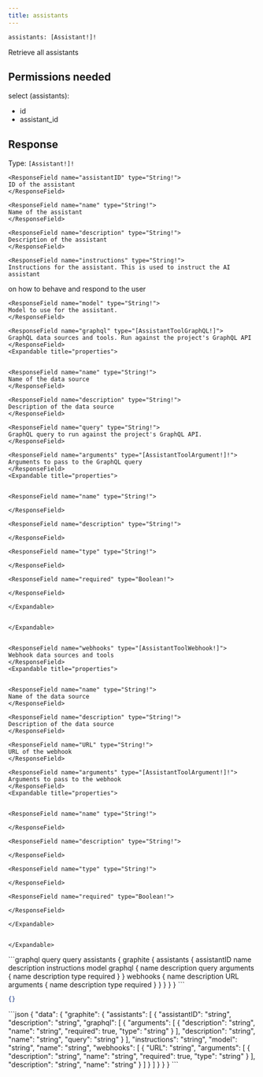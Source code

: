```yaml
---
title: assistants
---
```


```graphql
assistants: [Assistant!]!
```

Retrieve all assistants

## Permissions needed

select (assistants):
- id
- assistant_id



## Response

Type: `[Assistant!]!`





    
    <ResponseField name="assistantID" type="String!">
    ID of the assistant
    </ResponseField>
    
    <ResponseField name="name" type="String!">
    Name of the assistant
    </ResponseField>
    
    <ResponseField name="description" type="String!">
    Description of the assistant
    </ResponseField>
    
    <ResponseField name="instructions" type="String!">
    Instructions for the assistant. This is used to instruct the AI assistant
on how to behave and respond to the user
    </ResponseField>
    
    <ResponseField name="model" type="String!">
    Model to use for the assistant.
    </ResponseField>
    
    <ResponseField name="graphql" type="[AssistantToolGraphQL!]">
    GraphQL data sources and tools. Run against the project's GraphQL API
    </ResponseField>
    <Expandable title="properties">
    
    
    <ResponseField name="name" type="String!">
    Name of the data source
    </ResponseField>
    
    <ResponseField name="description" type="String!">
    Description of the data source
    </ResponseField>
    
    <ResponseField name="query" type="String!">
    GraphQL query to run against the project's GraphQL API.
    </ResponseField>
    
    <ResponseField name="arguments" type="[AssistantToolArgument!]!">
    Arguments to pass to the GraphQL query
    </ResponseField>
    <Expandable title="properties">
    
    
    <ResponseField name="name" type="String!">
    
    </ResponseField>
    
    <ResponseField name="description" type="String!">
    
    </ResponseField>
    
    <ResponseField name="type" type="String!">
    
    </ResponseField>
    
    <ResponseField name="required" type="Boolean!">
    
    </ResponseField>
    
    </Expandable>
    
    
    </Expandable>
    
    
    <ResponseField name="webhooks" type="[AssistantToolWebhook!]">
    Webhook data sources and tools
    </ResponseField>
    <Expandable title="properties">
    
    
    <ResponseField name="name" type="String!">
    Name of the data source
    </ResponseField>
    
    <ResponseField name="description" type="String!">
    Description of the data source
    </ResponseField>
    
    <ResponseField name="URL" type="String!">
    URL of the webhook
    </ResponseField>
    
    <ResponseField name="arguments" type="[AssistantToolArgument!]!">
    Arguments to pass to the webhook
    </ResponseField>
    <Expandable title="properties">
    
    
    <ResponseField name="name" type="String!">
    
    </ResponseField>
    
    <ResponseField name="description" type="String!">
    
    </ResponseField>
    
    <ResponseField name="type" type="String!">
    
    </ResponseField>
    
    <ResponseField name="required" type="Boolean!">
    
    </ResponseField>
    
    </Expandable>
    
    
    </Expandable>
    
    



<RequestExample>
```graphql query
query assistants {
  graphite {
    assistants {
      assistantID
      name
      description
      instructions
      model
      graphql {
        name
        description
        query
        arguments {
          name
          description
          type
          required
          }
        }
      webhooks {
        name
        description
        URL
        arguments {
          name
          description
          type
          required
          }
        }
    }
  }
}
```

```json variables
{}
```
</RequestExample>

<ResponseExample>
```json
{
  "data": {
    "graphite": {
      "assistants": [
        {
          "assistantID": "string",
          "description": "string",
          "graphql": [
            {
              "arguments": [
                {
                  "description": "string",
                  "name": "string",
                  "required": true,
                  "type": "string"
                }
              ],
              "description": "string",
              "name": "string",
              "query": "string"
            }
          ],
          "instructions": "string",
          "model": "string",
          "name": "string",
          "webhooks": [
            {
              "URL": "string",
              "arguments": [
                {
                  "description": "string",
                  "name": "string",
                  "required": true,
                  "type": "string"
                }
              ],
              "description": "string",
              "name": "string"
            }
          ]
        }
      ]
    }
  }
}
```
</ResponseExample>
